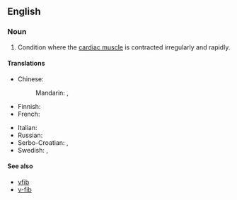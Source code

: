 ==English==

===Noun===
{{en-noun|-}}

# {{lb|en|pathology}} Condition where the [[cardiac muscle]] is contracted irregularly and rapidly.

====Translations====
{{trans-top|Condition where cardiac muscle is contracted irregularly and rapidly}}
* Chinese:
*: Mandarin: {{t|cmn|室顫|sc=Hani}}, {{t|cmn|室颤|tr=shìchàn|sc=Hani}}
* Finnish: {{t+|fi|kammiovärinä}}
* French: {{t+|fr|fibrillation ventriculaire|f}}
{{trans-mid}}
* Italian: {{t|it|fibrillazione ventricolare|f}}
* Russian: {{t-needed|ru}}
* Serbo-Croatian: {{t|sh|ventrikularna fibrilacija|f}}, {{t|sh|treperenje klijetki|n}}
* Swedish: {{t+|sv|ventrikelflimmer|n}}, {{t|sv|kammarflimmer|n}}
{{trans-bottom}}

====See also====
* [[vfib]]
* [[v-fib]]